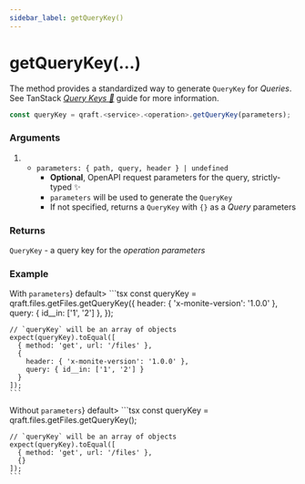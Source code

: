 ```yaml
---
sidebar_label: getQueryKey()
---
```



# getQueryKey(...)

The method provides a standardized way to generate `QueryKey` for _Queries_.
See TanStack [_Query Keys 🌴_](https://tanstack.com/query/latest/docs/framework/react/guides/query-keys) guide for more information.

```ts
const queryKey = qraft.<service>.<operation>.getQueryKey(parameters);
```

### Arguments

1. - `parameters: { path, query, header } | undefined`
     - **Optional**, OpenAPI request parameters for the query, strictly-typed ✨
     - `parameters` will be used to generate the `QueryKey`
     - If not specified, returns a `QueryKey` with `{}` as a _Query_ parameters

### Returns

`QueryKey` - a query key for the _operation_ _parameters_

### Example

<Tabs>
  <TabItem value="with-parameters" label={<span style={{verticalAlign: 'middle'}}>With <code style={{display: 'inline-block'}}>parameters</code></span>} default>
    ```tsx
    const queryKey = qraft.files.getFiles.getQueryKey({
      header: { 'x-monite-version': '1.0.0' },
      query: { id__in: ['1', '2'] },
    });

    // `queryKey` will be an array of objects
    expect(queryKey).toEqual([
      { method: 'get', url: '/files' },
      {
        header: { 'x-monite-version': '1.0.0' },
        query: { id__in: ['1', '2'] }
      }
    ]);
    ```
  </TabItem>
  <TabItem value="without-parameters" label={<span style={{verticalAlign: 'middle'}}>Without <code style={{display: 'inline-block', textDecoration: 'line-through'}}>parameters</code></span>} default>
    ```tsx
    const queryKey = qraft.files.getFiles.getQueryKey();

    // `queryKey` will be an array of objects
    expect(queryKey).toEqual([
      { method: 'get', url: '/files' },
      {}
    ]);
    ```
  </TabItem>
</Tabs>
